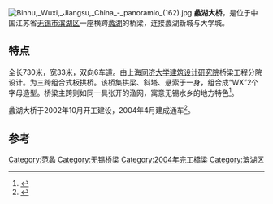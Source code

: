 {{coord|31.51814|120.26908|display=title}}
[[File:Binhu,_Wuxi,_Jiangsu,_China_-_panoramio_(162).jpg|thumb]]
'''蠡湖大桥'''，是位于中国江苏省[[无锡市|无锡市]][[滨湖区|滨湖区]]一座横跨[[蠡湖|蠡湖]]的桥梁，连接蠡湖新城与大学城。

== 特点 ==
全长730米，宽33米，双向6车道。由上海[[同济大学建筑设计研究院|同济大学建筑设计研究院]]桥梁工程分院设计。为三跨组合式板拱桥。该桥集拱梁、斜塔、悬索于一身，组合成“WX”2个字母造型。桥梁主跨则如同一具张开的渔网，寓意无锡水乡的地方特色<ref>{{Cite book|title=蠡湖之光|last=无锡市蠡湖地区规划建设领导小组办公室，无锡市太湖文化研究会编|first=|publisher=苏州：古吴轩出版社|year=2006.04|isbn=7-80733-037-6|location=|pages=48-49}}</ref>。

蠡湖大桥于2002年10月开工建设，2004年4月建成通车<ref>{{Cite book|title=林泉杂咏|last=单健著|first=|publisher=北京：华夏翰林出版社|year=2011.06|isbn=9789624864564|location=|pages=33}}</ref>。

== 参考 ==
{{reflist}}

[[Category:范蠡|Category:范蠡]]
[[Category:无锡桥梁|Category:无锡桥梁]]
[[Category:2004年完工橋梁|Category:2004年完工橋梁]]
[[Category:滨湖区|Category:滨湖区]]